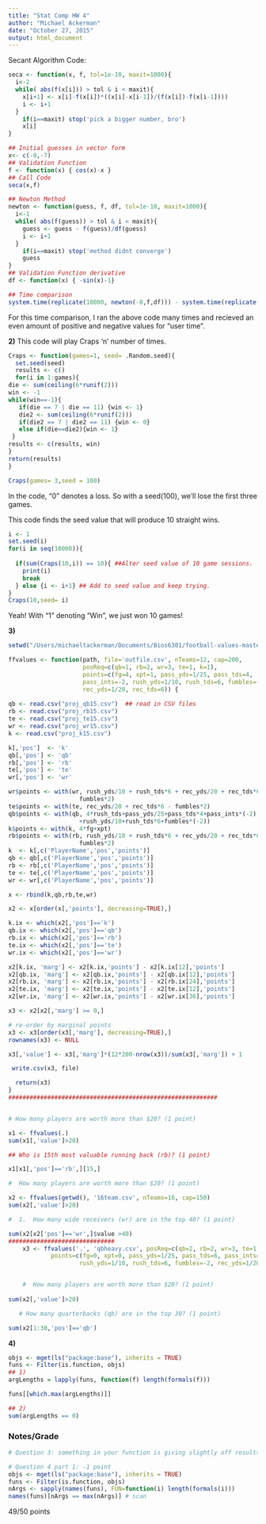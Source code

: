 ```yaml
---
title: "Stat Comp HW 4"
author: "Michael Ackerman"
date: "October 27, 2015"
output: html_document
---
```


Secant Algorithm Code:
```r
seca <- function(x, f, tol=1e-10, maxit=1000){
  i<-2
  while( abs(f(x[i])) > tol & i < maxit){
    x[i+1] <- x[i]-f(x[i])*((x[i]-x[i-1])/(f(x[i])-f(x[i-1])))
    i <- i+1
  }
    if(i==maxit) stop('pick a bigger number, bro')
    x[i]
}

## Initial guesses in vector form 
x<- c(-8,-7)
## Validation Function
f <- function(x) { cos(x)-x }
## Call Code
seca(x,f)

## Newton Method
newton <- function(guess, f, df, tol=1e-10, maxit=1000){
  i<-1
  while( abs(f(guess)) > tol & i < maxit){
    guess <- guess - f(guess)/df(guess)
    i <- i+1
  }
    if(i==maxit) stop('method didnt converge')
    guess
}
## Validation Function derivative
df <- function(x) { -sin(x)-1}

## Time comparison
system.time(replicate(10000, newton(-8,f,df))) - system.time(replicate(10000, seca(x,f)))
```

For this time comparison, I ran the above code many times and recieved an even amount of positive and negative values for "user time". 

**2)**
This code will play Craps 'n' number of times.
```r
Craps <- function(games=1, seed= .Random.seed){
  set.seed(seed) 
  results <- c()
  for(i in 1:games){ 
die <- sum(ceiling(6*runif(2)))
win <- -1
while(win==-1){
   if(die == 7 | die == 11) {win <- 1}
   die2 <- sum(ceiling(6*runif(2)))
   if(die2 == 7 | die2 == 11) {win <- 0}
   else if(die==die2){win <- 1}
 } 
results <- c(results, win)
}
return(results)
} 

Craps(games= 3,seed = 100)
```

In the code, "0" denotes a loss. So with a seed(100), we'll lose the first three games.

This code finds the seed value that will produce 10 straight wins.

```r
i <- 1
set.seed(i)
for(i in seq(10000)){
 
  if(sum(Craps(10,i)) == 10){ ##Alter seed value of 10 game sessions.
    print(i)
    break
  } else {i <- i+1} ## Add to seed value and keep trying.
}
Craps(10,seed= i)
```

Yeah! With "1" denoting "Win", we just won 10 games!

**3)**
```r
setwd("/Users/michaeltackerman/Documents/Bios6301/football-values-master/2015")

ffvalues <- function(path, file='outfile.csv', nTeams=12, cap=200,
                     posReq=c(qb=1, rb=2, wr=3, te=1, k=1),
                     points=c(fg=4, xpt=1, pass_yds=1/25, pass_tds=4, 
                     pass_ints=-2, rush_yds=1/10, rush_tds=6, fumbles=-2, 
                     rec_yds=1/20, rec_tds=6)) {
  
qb <- read.csv("proj_qb15.csv")  ## read in CSV files
rb <- read.csv("proj_rb15.csv")
te <- read.csv("proj_te15.csv")
wr <- read.csv("proj_wr15.csv")
k <- read.csv("proj_k15.csv")  

k[,'pos']  <- 'k'
qb[,'pos'] <- 'qb'
rb[,'pos'] <- 'rb'  
te[,'pos'] <- 'te'
wr[,'pos'] <- 'wr'

wr$points <- with(wr, rush_yds/10 + rush_tds*6 + rec_yds/20 + rec_tds*6 - 
                    fumbles*2)
te$points <- with(te, rec_yds/20 + rec_tds*6 - fumbles*2)
qb$points <- with(qb, 4*rush_tds+pass_yds/25+pass_tds*4+pass_ints*(-2)
                    +rush_yds/10+rush_tds*6+fumbles*(-2))
k$points <- with(k, 4*fg+xpt)
rb$points <- with(rb, rush_yds/10 + rush_tds*6 + rec_yds/20 + rec_tds*6 - 
                    fumbles*2)
k  <- k[,c('PlayerName','pos','points')]
qb <- qb[,c('PlayerName','pos','points')]
rb <- rb[,c('PlayerName','pos','points')] 
te <- te[,c('PlayerName','pos','points')]
wr <- wr[,c('PlayerName','pos','points')]

x <- rbind(k,qb,rb,te,wr)

x2 <- x[order(x[,'points'], decreasing=TRUE),]

k.ix <- which(x2[,'pos']=='k') 
qb.ix <- which(x2[,'pos']=='qb') 
rb.ix <- which(x2[,'pos']=='rb') 
te.ix <- which(x2[,'pos']=='te') 
wr.ix <- which(x2[,'pos']=='wr')

x2[k.ix, 'marg'] <- x2[k.ix,'points'] - x2[k.ix[12],'points']
x2[qb.ix, 'marg'] <- x2[qb.ix,'points'] - x2[qb.ix[12],'points']
x2[rb.ix, 'marg'] <- x2[rb.ix,'points'] - x2[rb.ix[24],'points']
x2[te.ix, 'marg'] <- x2[te.ix,'points'] - x2[te.ix[12],'points']
x2[wr.ix, 'marg'] <- x2[wr.ix,'points'] - x2[wr.ix[36],'points']

x3 <- x2[x2[,'marg'] >= 0,]

# re-order by marginal points
x3 <- x3[order(x3[,'marg'], decreasing=TRUE),]
rownames(x3) <- NULL

x3[,'value'] <- x3[,'marg']*(12*200-nrow(x3))/sum(x3[,'marg']) + 1

 write.csv(x3, file)

  return(x3)
}
###########################################################


# How many players are worth more than $20? (1 point)

x1 <- ffvalues(.)
sum(x1[,'value']>20)

## Who is 15th most valuable running back (rb)? (1 point)

x1[x1[,'pos']=='rb',][15,]

#  How many players are worth more than $20? (1 point)

x2 <- ffvalues(getwd(), '16team.csv', nTeams=16, cap=150)
sum(x2[,'value']>20)

#  1.  How many wide receivers (wr) are in the top 40? (1 point)

sum(x2[x2['pos']=='wr',]$value >40)
##############################
    x3 <- ffvalues('.', 'qbheavy.csv', posReq=c(qb=2, rb=2, wr=3, te=1, k=0),
            points=c(fg=0, xpt=0, pass_yds=1/25, pass_tds=6, pass_ints=-2,
                    rush_yds=1/10, rush_tds=6, fumbles=-2, rec_yds=1/20, rec_tds=6))


    #  How many players are worth more than $20? (1 point)
    
sum(x2[,'value']>20)

   # How many quarterbacks (qb) are in the top 30? (1 point)

sum(x2[1:30,'pos']=='qb')
```

**4)**
```r
objs <- mget(ls("package:base"), inherits = TRUE)
funs <- Filter(is.function, objs)
## 1)
argLengths = lapply(funs, function(f) length(formals(f)))

funs[[which.max(argLengths)]]

## 2)
sum(argLengths == 0)
```

### Notes/Grade ###
```r

# Question 3: something in your function is giving slightly off results

# Question 4 part 1: -1 point
objs <- mget(ls("package:base"), inherits = TRUE)
funs <- Filter(is.function, objs)
nArgs <- sapply(names(funs), FUN=function(i) length(formals(i)))
names(funs)[nArgs == max(nArgs)] # scan


```


49/50 points